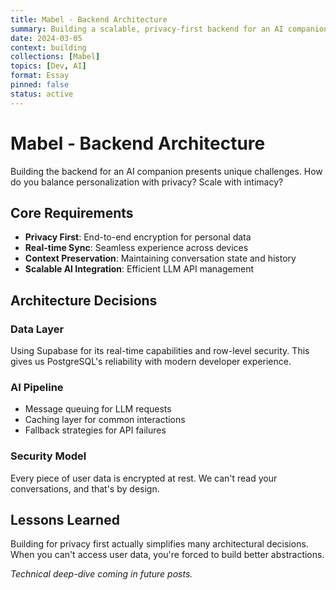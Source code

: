 ```yaml
---
title: Mabel - Backend Architecture
summary: Building a scalable, privacy-first backend for an AI companion
date: 2024-03-05
context: building
collections: [Mabel]
topics: [Dev, AI]
format: Essay
pinned: false
status: active
---
```


# Mabel - Backend Architecture

Building the backend for an AI companion presents unique challenges. How do you balance personalization with privacy? Scale with intimacy?

## Core Requirements

- **Privacy First**: End-to-end encryption for personal data
- **Real-time Sync**: Seamless experience across devices
- **Context Preservation**: Maintaining conversation state and history
- **Scalable AI Integration**: Efficient LLM API management

## Architecture Decisions

### Data Layer
Using Supabase for its real-time capabilities and row-level security. This gives us PostgreSQL's reliability with modern developer experience.

### AI Pipeline
- Message queuing for LLM requests
- Caching layer for common interactions
- Fallback strategies for API failures

### Security Model
Every piece of user data is encrypted at rest. We can't read your conversations, and that's by design.

## Lessons Learned

Building for privacy first actually simplifies many architectural decisions. When you can't access user data, you're forced to build better abstractions.

*Technical deep-dive coming in future posts.*
